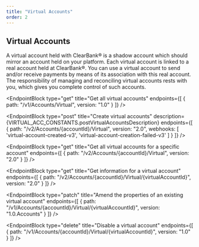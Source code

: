 ```yaml
---
title: "Virtual Accounts"
order: 2
---
```



## Virtual Accounts

A virtual account held with ClearBank® is a shadow account which should mirror an account held on your platform.
Each virtual account is linked to a real account held at ClearBank®. You can use a virtual account to send and/or receive payments by means of its association with this real account.
The responsibility of managing and reconciling virtual accounts rests with you, which gives you complete control of such accounts.

<EndpointBlock
  type="get"
  title="Get all virtual accounts"
  endpoints={[
    {
      path: "/v1/Accounts/Virtual",
      version: "1.0"
    }
  ]}
/>

<EndpointBlock
  type="post"
  title="Create virtual accounts"
  description={VIRTUAL_ACC_CONSTANTS.postVirtualAccountsDescription}
  endpoints={[
    {
      path: "/v2/Accounts/{accountId}/Virtual",
      version: "2.0",
      webhooks: [
        'virtual-account-created-v3',
        'virtual-account-creation-failed-v3'
      ]
    }
  ]}
/>

<EndpointBlock
  type="get"
  title="Get all virtual accounts for a specific account"
  endpoints={[
    {
      path: "/v2/Accounts/{accountId}/Virtual",
      version: "2.0"
    }
  ]}
/>

<EndpointBlock
  type="get"
  title="Get information for a virtual account"
  endpoints={[
    {
      path: "/v2/Accounts/{accountId}/Virtual/{virtualAccountId}",
      version: "2.0"
    }
  ]}
/>

<EndpointBlock
  type="patch"
  title="Amend the properties of an existing virtual account"
  endpoints={[
    {
      path: "/v1/Accounts/{accountId}/Virtual/{virtualAccountId}",
      version: "1.0.Accounts"
    }
  ]}
/>

<EndpointBlock
  type="delete"
  title="Disable a virtual account"
  endpoints={[
    {
      path: "/v1/Accounts/{accountId}/Virtual/{virtualAccountId}",
      version: "1.0"
    }
  ]}
/>
